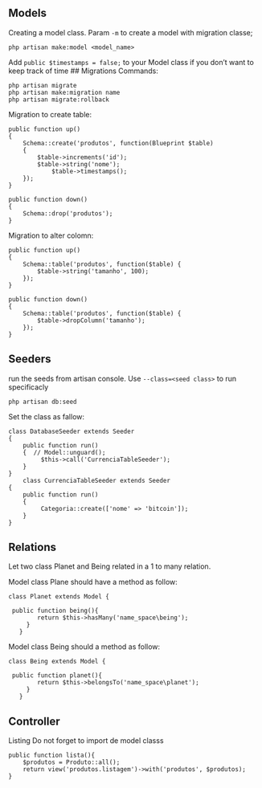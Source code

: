 ##  Models

Creating a model class. Param `-m` to create a model with migration classe;


```
php artisan make:model <model_name>
```
Add `public $timestamps = false;` to your Model class if you don't want to keep track of time 
## Migrations 
Commands:
```
php artisan migrate
php artisan make:migration name
php artisan migrate:rollback
```

Migration to create table:

```
public function up()
{
    Schema::create('produtos', function(Blueprint $table)
    {
        $table->increments('id');
        $table->string('nome');
            $table->timestamps();
    });
}

public function down()
{
    Schema::drop('produtos');
}
```
Migration to alter colomn:

```
public function up()
{
    Schema::table('produtos', function($table) {
        $table->string('tamanho', 100);
    });
}

public function down()
{
    Schema::table('produtos', function($table) {
        $table->dropColumn('tamanho');
    });
}
 ```
## Seeders
run the seeds from artisan console. Use `--class=<seed class>` to run specificacly 

```
php artisan db:seed 
```

Set the class as fallow:
```
class DatabaseSeeder extends Seeder
{
    public function run()
    {  // Model::unguard();
         $this->call('CurrenciaTableSeeder');
    }
}
    class CurrenciaTableSeeder extends Seeder
{
    public function run()
    {
         Categoria::create(['nome' => 'bitcoin']); 
    }
}
```

## Relations

Let two class Planet and Being related in a 1 to many relation.

Model class Plane should have a method as follow:

```
class Planet extends Model {

 public function being(){
        return $this->hasMany('name_space\being');
     }
   }
```
Model class Being should a method as follow:

```
class Being extends Model {

 public function planet(){
        return $this->belongsTo('name_space\planet');
     }
   }
```

## Controller

Listing 
Do not forget to import de model classs
```
public function lista(){
    $produtos = Produto::all();
    return view('produtos.listagem')->with('produtos', $produtos);
}
```

